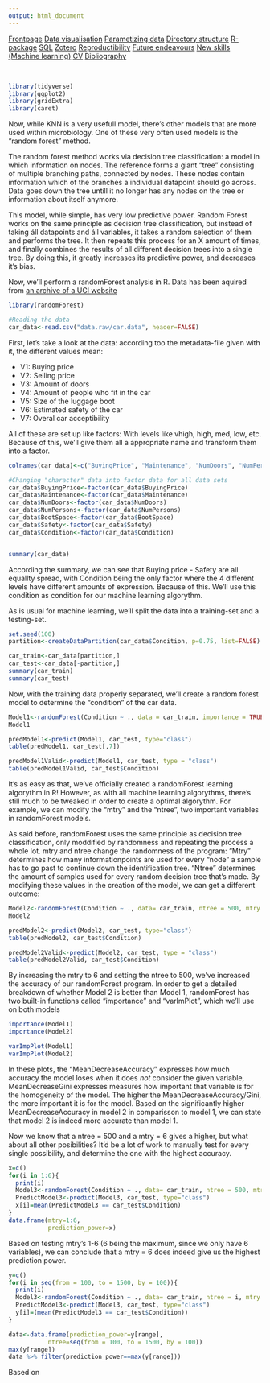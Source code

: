 ```yaml
---
output: html_document
---
```


<body id="start">
<div class="topnav">
  <a href='index.html#Frontpage'>Frontpage</a>
  <a href='data-visualisation.html#data-visualisation'>Data visualisation</a>
  <a href='parametized-data-germany.html#parametized-data'>Parametizing data</a>
  <a href='directory-structure.html#directory-structure'>Directory structure</a>
  <a href='creating-a-r-package.html#creating-a-r-package'>R-package</a>
  <a href='sql.html#SQL'>SQL</a>
  <a href='bibliography-using-zotero.html#Bibliography using Zotero'>Zotero</a>
  <a href='open-reproductibility-analysis.html#open-reproductibility-analysis'>Reproductibility</a>
  <a href='future-endeavours.html#future-endeavours'>Future endeavours</a>
  <a href='new-skills.html#new-skills'> New skills (Machine learning)</a>
  <a href='cv.html#cv'>CV</a>
  <a href='bibliography.html#bibliography'>Bibliography</a>
</div>

&nbsp;

```r
library(tidyverse)
library(ggplot2)
library(gridExtra)
library(caret)
```

Now, while KNN is a very usefull model, there's other models that are more used within microbiology. One of these very often used models is the "random forest" method. 

The random forest method works via decision tree classification: a model in which information on nodes. The reference forms a giant "tree" consisting of multiple branching paths, connected by nodes. These nodes contain information which of the branches a individual datapoint should go across. Data goes down the tree untill it no longer has any nodes on the tree or information about itself anymore.

This model, while simple, has very low predictive power. Random Forest works on the same principle as decision tree classification, but instead of taking áll datapoints and áll variables, it takes a random selection of them and performs the tree. It then repeats this process for an X amount of times, and finally combines the results of all different decision trees into a single tree. By doing this, it greatly increases its predictive power, and decreases it's bias.

Now, we'll perform a randomForest analysis in R. Data has been aquired from [an archive of a UCI website](https://archive.ics.uci.edu/ml/machine-learning-databases/car/)

```r
library(randomForest)

#Reading the data
car_data<-read.csv("data.raw/car.data", header=FALSE)
```

First, let's take a look at the data: according too the metadata-file given with it, the different values mean:

- V1: Buying price
- V2: Selling price
- V3: Amount of doors
- V4: Amount of people who fit in the car
- V5: Size of the luggage boot
- V6: Estimated safety of the car
- V7: Overal car acceptibility

All of these are set up like factors: With levels like vhigh, high, med, low, etc. Because of this, we'll give them all a appropriate name and transform them into a factor. 

```r
colnames(car_data)<-c("BuyingPrice", "Maintenance", "NumDoors", "NumPersons", "BootSpace", "Safety", "Condition")

#Changing "character" data into factor data for all data sets
car_data$BuyingPrice<-factor(car_data$BuyingPrice)
car_data$Maintenance<-factor(car_data$Maintenance)
car_data$NumDoors<-factor(car_data$NumDoors)
car_data$NumPersons<-factor(car_data$NumPersons)
car_data$BootSpace<-factor(car_data$BootSpace)
car_data$Safety<-factor(car_data$Safety)
car_data$Condition<-factor(car_data$Condition)


summary(car_data)
```

According the summary, we can see that Buying price - Safety are all equallty spread, with Condition being the only factor where the 4 different levels have different amounts of expression. Because of this. We'll use this condition as condition for our machine learning algorythm.

As is usual for machine learning, we'll split the data into a training-set and a testing-set.

```r
set.seed(100)
partition<-createDataPartition(car_data$Condition, p=0.75, list=FALSE)

car_train<-car_data[partition,]
car_test<-car_data[-partition,]
summary(car_train)
summary(car_test)
```

Now, with the training data properly separated, we'll create a random forest model to determine the "condition" of the car data.

```r
Model1<-randomForest(Condition ~ ., data = car_train, importance = TRUE)
Model1

predModel1<-predict(Model1, car_test, type="class")
table(predModel1, car_test[,7])

predModel1Valid<-predict(Model1, car_test, type = "class")
table(predModel1Valid, car_test$Condition)
```

It's as easy as that, we've officially created a randomForest learning algorythm in R! However, as with all machine learning algorythms, there's still much to be tweaked in order to create a optimal algorythm. For example, we can modify the "mtry" and the "ntree", two important variables in randomForest models.

As said before, randomForest uses the same principle as decision tree classification, only moddified by randomness and repeating the process a whole lot. mtry and ntree change the randomness of the program: "Mtry" determines how many informationpoints are used for every "node" a sample has to go past to continue down the identification tree. "Ntree" determines the amount of samples used for every random decision tree that's made. By modifying these values in the creation of the model, we can get a different outcome:

```r
Model2<-randomForest(Condition ~ ., data= car_train, ntree = 500, mtry = 6, importance = TRUE)
Model2

predModel2<-predict(Model2, car_test, type="class")
table(predModel2, car_test$Condition)

predModel2Valid<-predict(Model2, car_test, type = "class")
table(predModel2Valid, car_test$Condition)
```
By increasing the mtry to 6 and setting the ntree to 500, we've increased the accuracy of our randomForest program. In order to get a detailed breakdown of whether Model 2 is better than Model 1, randomForest has two built-in functions called "importance" and "varImPlot", which we'll use on both models

```r
importance(Model1)
importance(Model2)

varImpPlot(Model1)
varImpPlot(Model2)
```

In these plots, the "MeanDecreaseAccuracy" expresses how much accuracy the model loses when it does _not_ consider the given variable, MeanDecreaseGini expresses measures how important that variable is for the homogeneity of the model. The higher the MeanDecreaseAccuracy/Gini, the more important it is for the model. Based on the significantly higher MeanDecreaseAccuracy in model 2 in comparisson to model 1, we can state that model 2 is indeed more accurate than model 1.

Now we know that a ntree = 500 and a mtry = 6 gives a higher, but what about all other posibilities? It'd be a lot of work to manually test for every single possibility, and determine the one with the highest accuracy. 

```r
x=c()
for(i in 1:6){
  print(i)
  Model3<-randomForest(Condition ~ ., data= car_train, ntree = 500, mtry = i, importance = TRUE)
  PredictModel3<-predict(Model3, car_test, type="class")
  x[i]=mean(PredictModel3 == car_test$Condition)
}
data.frame(mtry=1:6,
           prediction_power=x)
```

Based on testing mtry's 1-6 (6 being the maximum, since we only have 6 variables), we can conclude that a mtry = 6 does indeed give us the highest prediction power.

```r
y=c()
for(i in seq(from = 100, to = 1500, by = 100)){
  print(i)
  Model3<-randomForest(Condition ~ ., data= car_train, ntree = i, mtry = 6, importance = TRUE)
  PredictModel3<-predict(Model3, car_test, type="class")
  y[i]=(mean(PredictModel3 == car_test$Condition))
}

data<-data.frame(prediction_power=y[range],
           ntree=seq(from = 100, to = 1500, by = 100))
max(y[range])
data %>% filter(prediction_power==max(y[range]))
```

Based on 

